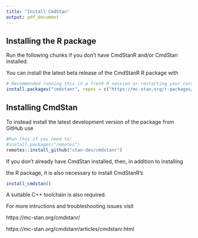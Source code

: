 ```yaml
---
title: "Install CmdStan"
output: pdf_document
---
```

## Installing the R package 

Run the following chunks if you don't have CmdStanR and/or CmdStan installed.

You can install the latest beta release of the CmdStanR R package with
```r
# Recommended running this in a fresh R session or restarting your current session
install.packages("cmdstanr", repos = c("https://mc-stan.org/r-packages/", getOption("repos")))
```

## Installing CmdStan

To instead install the latest development version of the package from GitHub use
```r
#Run this if you need to:
#install.packages("remotes")
remotes::install_github("stan-dev/cmdstanr")
```
If you don't already have CmdStan installed, then, in addition to installing

the R package, it is also necessary to install CmdStanR's
```r
install_cmdstan()
```
A suitable C++ toolchain is also required.

For more intructions and troubleshooting issues visit

https://mc-stan.org/cmdstanr/

https://mc-stan.org/cmdstanr/articles/cmdstanr.html

